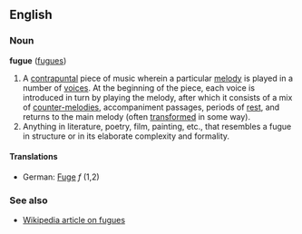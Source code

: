 ==English==
=== Noun ===
'''fugue''' ([[fugues]])

# A [[contrapuntal]] piece of music wherein a particular [[melody]] is played in a number of [[Voice|voices]].  At the beginning of the piece, each voice is introduced in turn by playing the melody, after which it consists of a mix of [[Counter-melody|counter-melodies]], accompaniment passages, periods of [[rest]], and returns to the main melody (often [[Transform|transformed]] in some way).
# Anything in literature, poetry, film, painting, etc., that resembles a fugue in structure or in its elaborate complexity and formality.

====Translations====
*German: [[Fuge]] ''f'' (1,2)

===See also===
*[[w:Fugue|Wikipedia article on fugues]]